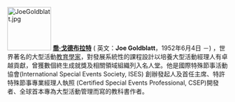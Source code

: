 [[File:JoeGoldblatt.jpg|100px]]
'''[[喬·戈德布拉特|喬·戈德布拉特]]''' ( 英文：''' Joe Goldblatt'''，1952年6月4日 －) ，世界著名的大型活動[[教育家|教育學家]]，對發展系統性的課程設計以培養大型活動經理人有卓越貢獻，曾獲數個終生成就獎及相關領域組織列入名人堂。他是國際特殊節事活動協會(International Special Events Society, ISES) 創辦發起人及首任主席、特許特殊節事專業經理人執照 (Certified Special Events Professional, CSEP)開發者、全球首本專為大型活動管理而寫的教科書作者。